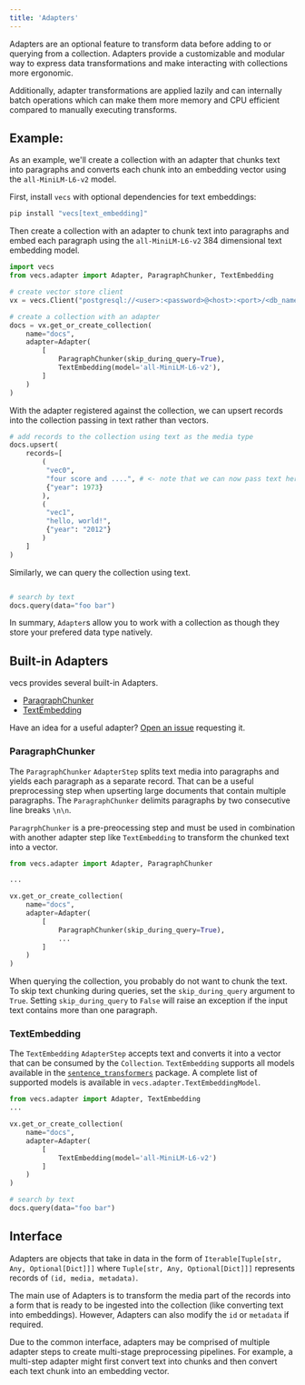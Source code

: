 ```yaml
---
title: 'Adapters'
---
```


Adapters are an optional feature to transform data before adding to or querying from a collection. Adapters provide a customizable and modular way to express data transformations and make interacting with collections more ergonomic.

Additionally, adapter transformations are applied lazily and can internally batch operations which can make them more memory and CPU efficient compared to manually executing transforms.

## Example:
As an example, we'll create a collection with an adapter that chunks text into paragraphs and converts each chunk into an embedding vector using the `all-MiniLM-L6-v2` model.

First, install `vecs` with optional dependencies for text embeddings:
```sh
pip install "vecs[text_embedding]"
```

Then create a collection with an adapter to chunk text into paragraphs and embed each paragraph using the `all-MiniLM-L6-v2` 384 dimensional text embedding model.

```python
import vecs
from vecs.adapter import Adapter, ParagraphChunker, TextEmbedding

# create vector store client
vx = vecs.Client("postgresql://<user>:<password>@<host>:<port>/<db_name>")

# create a collection with an adapter
docs = vx.get_or_create_collection(
    name="docs",
    adapter=Adapter(
        [
            ParagraphChunker(skip_during_query=True),
            TextEmbedding(model='all-MiniLM-L6-v2'),
        ]
    )
)

```

With the adapter registered against the collection, we can upsert records into the collection passing in text rather than vectors.

```python
# add records to the collection using text as the media type
docs.upsert(
    records=[
        (
         "vec0",
         "four score and ....", # <- note that we can now pass text here
         {"year": 1973}
        ),
        (
         "vec1",
         "hello, world!",
         {"year": "2012"}
        )
    ]
)
```

Similarly, we can query the collection using text.
```python

# search by text
docs.query(data="foo bar")
```

In summary, `Adapter`s allow you to work with a collection as though they store your prefered data type natively.


## Built-in Adapters

vecs provides several built-in Adapters.

- [ParagraphChunker](#paragraphchunker)
- [TextEmbedding](#textembedding)

Have an idea for a useful adapter? [Open an issue](https://github.com/supabase/vecs/issues/new/choose) requesting it.

### ParagraphChunker

The `ParagraphChunker` `AdapterStep` splits text media into paragraphs and yields each paragraph as a separate record. That can be a useful preprocessing step when upserting large documents that contain multiple paragraphs. The `ParagraphChunker` delimits paragraphs by two consecutive line breaks `\n\n`.

`ParagrphChunker` is a pre-preocessing step and must be used in combination with another adapter step like `TextEmbedding` to transform the chunked text into a vector.


```python
from vecs.adapter import Adapter, ParagraphChunker

...

vx.get_or_create_collection(
    name="docs",
    adapter=Adapter(
        [
            ParagraphChunker(skip_during_query=True),
            ...
        ]
    )
)
```

When querying the collection, you probably do not want to chunk the text. To skip text chunking during queries, set the `skip_during_query` argument to `True`. Setting `skip_during_query` to `False` will raise an exception if the input text contains more than one paragraph.


### TextEmbedding

The `TextEmbedding` `AdapterStep` accepts text and converts it into a vector that can be consumed by the `Collection`. `TextEmbedding` supports all models available in the [`sentence_transformers`](https://www.sbert.net) package. A complete list of supported models is available in `vecs.adapter.TextEmbeddingModel`.

```python
from vecs.adapter import Adapter, TextEmbedding
...

vx.get_or_create_collection(
    name="docs",
    adapter=Adapter(
        [
            TextEmbedding(model='all-MiniLM-L6-v2')
        ]
    )
)

# search by text
docs.query(data="foo bar")
```

## Interface

Adapters are objects that take in data in the form of `Iterable[Tuple[str, Any, Optional[Dict]]]` where `Tuple[str, Any, Optional[Dict]]]` represents records of `(id, media, metadata)`.

The main use of Adapters is to transform the media part of the records into a form that is ready to be ingested into the collection (like converting text into embeddings). However, Adapters can also modify the `id` or `metadata` if required.

Due to the common interface, adapters may be comprised of multiple adapter steps to create multi-stage preprocessing pipelines. For example, a multi-step adapter might first convert text into chunks and then convert each text chunk into an embedding vector.
